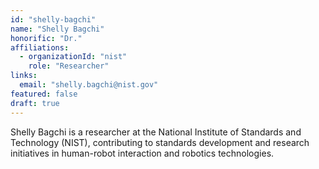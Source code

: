 ```yaml
---
id: "shelly-bagchi"
name: "Shelly Bagchi"
honorific: "Dr."
affiliations:
  - organizationId: "nist"
    role: "Researcher"
links:
  email: "shelly.bagchi@nist.gov"
featured: false
draft: true
---
```


Shelly Bagchi is a researcher at the National Institute of Standards and Technology (NIST), contributing to standards development and research initiatives in human-robot interaction and robotics technologies.
